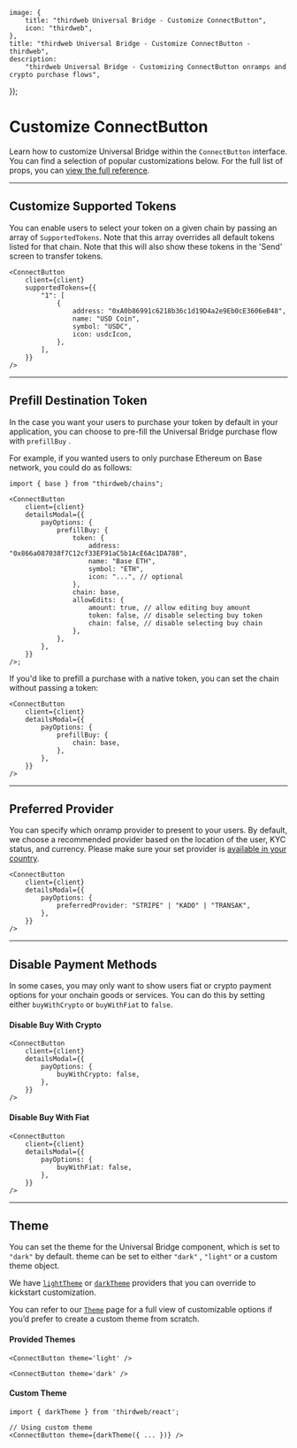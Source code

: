 	image: {
		title: "thirdweb Universal Bridge - Customize ConnectButton",
		icon: "thirdweb",
	},
	title: "thirdweb Universal Bridge - Customize ConnectButton - thirdweb",
	description:
		"thirdweb Universal Bridge - Customizing ConnectButton onramps and crypto purchase flows",
});

# Customize ConnectButton

Learn how to customize Universal Bridge within the `ConnectButton` interface. You can find a selection of popular customizations below. For the full list of props, you can [view the full reference](/references/typescript/v5/ConnectButtonProps).

---

## Customize Supported Tokens

You can enable users to select your token on a given chain by passing an array of `SupportedTokens`. Note that this array overrides all default tokens listed for that chain. Note that this will also show these tokens in the 'Send' screen to transfer tokens.

```tsx
<ConnectButton
	client={client}
	supportedTokens={{
		"1": [
			{
				address: "0xA0b86991c6218b36c1d19D4a2e9Eb0cE3606eB48",
				name: "USD Coin",
				symbol: "USDC",
				icon: usdcIcon,
			},
		],
	}}
/>
```

---

## Prefill Destination Token

In the case you want your users to purchase your token by default in your application, you can choose to pre-fill the Universal Bridge purchase flow with `prefillBuy` .

For example, if you wanted users to only purchase Ethereum on Base network, you could do as follows:

```tsx
import { base } from "thirdweb/chains";

<ConnectButton
	client={client}
	detailsModal={{
		payOptions: {
			prefillBuy: {
				token: {
					address: "0x866a087038f7C12cf33EF91aC5b1AcE6Ac1DA788",
					name: "Base ETH",
					symbol: "ETH",
					icon: "...", // optional
				},
				chain: base,
				allowEdits: {
					amount: true, // allow editing buy amount
					token: false, // disable selecting buy token
					chain: false, // disable selecting buy chain
				},
			},
		},
	}}
/>;
```

If you'd like to prefill a purchase with a native token, you can set the chain without passing a token:

```tsx
<ConnectButton
	client={client}
	detailsModal={{
		payOptions: {
			prefillBuy: {
				chain: base,
			},
		},
	}}
/>
```

---

## Preferred Provider

You can specify which onramp provider to present to your users. By default, we choose a recommended provider based on the location of the user, KYC status, and currency. Please make sure your set provider is [available in your country](../onramp-providers).

```tsx
<ConnectButton
	client={client}
	detailsModal={{
		payOptions: {
			preferredProvider: "STRIPE" | "KADO" | "TRANSAK",
		},
	}}
/>
```

---

## Disable Payment Methods

In some cases, you may only want to show users fiat or crypto payment options for your onchain goods or services. You can do this by setting either `buyWithCrypto` or `buyWithFiat` to `false`.

#### Disable Buy With Crypto

```tsx
<ConnectButton
	client={client}
	detailsModal={{
		payOptions: {
			buyWithCrypto: false,
		},
	}}
/>
```

#### Disable Buy With Fiat

```tsx
<ConnectButton
	client={client}
	detailsModal={{
		payOptions: {
			buyWithFiat: false,
		},
	}}
/>
```

---

## Theme

You can set the theme for the Universal Bridge component, which is set to `"dark"` by default. theme can be set to either `"dark"` , `"light"` or a custom theme object.

We have [`lightTheme`](/references/typescript/v5/lightTheme) or [`darkTheme`](/references/typescript/v5/darkTheme) providers that you can override to kickstart customization.

You can refer to our [`Theme`](/references/typescript/v5/Theme) page for a full view of customizable options if you’d prefer to create a custom theme from scratch.

#### Provided Themes

```tsx
<ConnectButton theme='light' />

<ConnectButton theme='dark' />
```

#### Custom Theme

```tsx
import { darkTheme } from 'thirdweb/react';

// Using custom theme
<ConnectButton theme={darkTheme({ ... })} />

```
